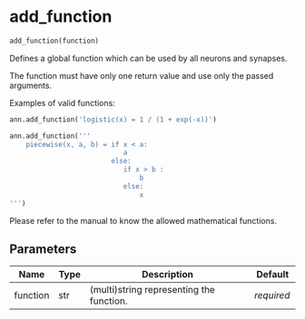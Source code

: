 # add_function { #ANNarchy.core.Global.add_function }

```python
add_function(function)
```

Defines a global function which can be used by all neurons and synapses.

The function must have only one return value and use only the passed arguments.

Examples of valid functions:

```python
ann.add_function('logistic(x) = 1 / (1 + exp(-x))')

ann.add_function('''
    piecewise(x, a, b) = if x < a:
                            a
                         else: 
                            if x > b :
                                b
                            else:
                                x
''')
```

Please refer to the manual to know the allowed mathematical functions.

## Parameters {.doc-section .doc-section-parameters}

| Name     | Type   | Description                              | Default    |
|----------|--------|------------------------------------------|------------|
| function | str    | (multi)string representing the function. | _required_ |
